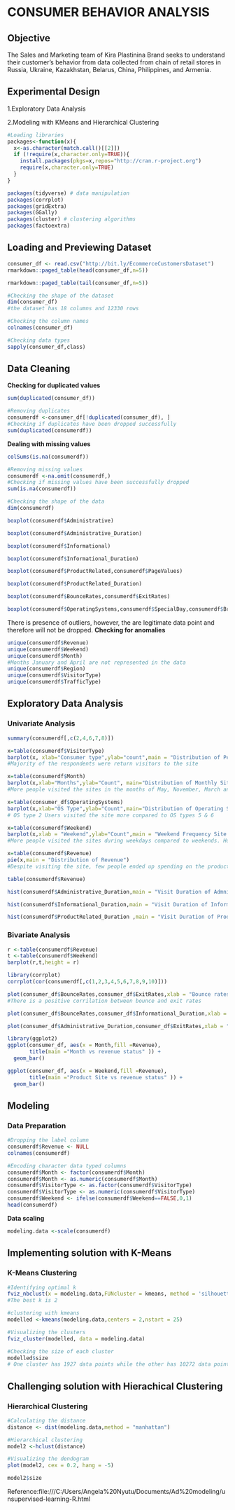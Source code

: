 # **CONSUMER BEHAVIOR ANALYSIS**

## **Objective**

The Sales and Marketing team of Kira Plastinina Brand seeks to understand their customer’s behavior from data collected from chain of retail stores in Russia, Ukraine, Kazakhstan, Belarus, China, Philippines, and Armenia.

## **Experimental Design**

1.Exploratory Data Analysis

2.Modeling with KMeans and Hierarchical Clustering

```{r}
#Loading libraries
packages<-function(x){
  x<-as.character(match.call()[[2]])
  if (!require(x,character.only=TRUE)){
    install.packages(pkgs=x,repos="http://cran.r-project.org")
    require(x,character.only=TRUE)
  }
}

packages(tidyverse) # data manipulation
packages(corrplot)
packages(gridExtra)
packages(GGally)
packages(cluster) # clustering algorithms 
packages(factoextra)
```

## **Loading and Previewing Dataset**
```{r}
consumer_df <- read.csv("http://bit.ly/EcommerceCustomersDataset")
rmarkdown::paged_table(head(consumer_df,n=5))
```
```{r}
rmarkdown::paged_table(tail(consumer_df,n=5))
```
```{r}
#Checking the shape of the dataset
dim(consumer_df)
#the dataset has 18 columns and 12330 rows
```
```{r}
#Checking the column names
colnames(consumer_df)
```
```{r}
#Checking data types
sapply(consumer_df,class)
```
## **Data Cleaning**
**Checking for duplicated values**
```{r}
sum(duplicated(consumer_df))
```
```{r}
#Removing duplicates
consumerdf <-consumer_df[!duplicated(consumer_df), ]
#Checking if duplicates have been dropped successfully
sum(duplicated(consumerdf))
```
**Dealing with missing values**
```{r}
colSums(is.na(consumerdf))
```
```{r}
#Removing missing values
consumerdf <-na.omit(consumerdf,)
#Checking if missing values have been successfully dropped
sum(is.na(consumerdf))
```

```{r}
#Checking the shape of the data
dim(consumerdf)
```
```{r}
boxplot(consumerdf$Administrative)
```
```{r}
boxplot(consumerdf$Administrative_Duration)
```
```{r}
boxplot(consumerdf$Informational)
```
```{r}
boxplot(consumerdf$Informational_Duration)
```
```{r}
boxplot(consumerdf$ProductRelated,consumerdf$PageValues)
```
```{r}
boxplot(consumerdf$ProductRelated_Duration)
```
```{r}
boxplot(consumerdf$BounceRates,consumerdf$ExitRates)
```
```{r}
boxplot(consumerdf$OperatingSystems,consumerdf$SpecialDay,consumerdf$Browser)
```
There is presence of outliers, however, the are legitimate data point and therefore will not be dropped.
**Checking for anomalies**
```{r}
unique(consumerdf$Revenue)
unique(consumerdf$Weekend)
unique(consumerdf$Month)
#Months January and April are not represented in the data
unique(consumerdf$Region)
unique(consumerdf$VisitorType)
unique(consumerdf$TrafficType)
```
## **Exploratory Data Analysis**
### **Univariate Analysis**
```{r}
summary(consumerdf[,c(2,4,6,7,8)])

```

```{r}
x=table(consumerdf$VisitorType)
barplot(x, xlab="Consumer type",ylab="count",main = "Distribution of People Visiting the Site")
#Majority of the respondents were return visitors to the site
```
```{r}
x=table(consumerdf$Month)
barplot(x,xlab="Months",ylab="Count", main="Distribution of Monthly Site Visit")
#More people visited the sites in the months of May, November, March and December
```
```{r}
x=table(consumer_df$OperatingSystems)
barplot(x,xlab="OS Type",ylab="Count",main="Distribution of Operating Systems Used")
# OS type 2 Users visited the site more conpared to OS types 5 & 6
```
```{r}
x=table(consumerdf$Weekend)
barplot(x,xlab = "Weekend",ylab="Count",main = "Weekend Frequency Site Visits")
#More people visited the sites during weekdays compared to weekends. However it cannot be comparable since the are more weekdays than there are weekends
```
```{r}
x=table(consumerdf$Revenue)
pie(x,main = "Distribution of Revenue")
#Despite visiting the site, few people ended up spending on the products
```
```{r}
table(consumerdf$Revenue)
```
```{r}
hist(consumerdf$Administrative_Duration,main = "Visit Duration of Admnistrative Page", xlab = "Duration",col = "Orange")
```
```{r}
hist(consumerdf$Informational_Duration,main = "Visit Duration of Information Page", xlab = "Duration",col = "Orange")
```
```{r}
hist(consumerdf$ProductRelated_Duration ,main = "Visit Duration of Product Page", xlab = "Duration",col = "Orange")
```
### **Bivariate Analysis**
```{r}
r <-table(consumerdf$Revenue)
t <-table(consumerdf$Weekend)
barplot(r,t,height = r)
```
```{r}
library(corrplot)
corrplot(cor(consumerdf[,c(1,2,3,4,5,6,7,8,9,10)]))
```
```{r}
plot(consumer_df$BounceRates,consumer_df$ExitRates,xlab = "Bounce rates",ylab = "Exit rates",main="Association Bounce rates and Exit rates",col = "orange")
#There is a positive corrilation between bounce and exit rates
```
```{r}
plot(consumer_df$BounceRates,consumer_df$Informational_Duration,xlab = "Bounce rates",ylab = "Exit rates",main="Association Bounce rates and Infomation Duration",col = "orange")
```
```{r}
plot(consumer_df$Administrative_Duration,consumer_df$ExitRates,xlab = "admin Duration",ylab = "Exit rates",main="Association Administration Duration and Exit rates",col = "orange")
```
```{r}
library(ggplot2)
ggplot(consumer_df, aes(x = Month,fill =Revenue),
       title(main ="Month vs revenue status" )) +
  geom_bar()
```
```{r}
ggplot(consumer_df, aes(x = Weekend,fill =Revenue),
       title(main ="Product Site vs revenue status" )) +
  geom_bar()
```
## **Modeling**
### **Data Preparation**
```{r}
#Dropping the label column
consumerdf$Revenue <- NULL
colnames(consumerdf)
```
```{r}
#Encoding character data typed columns
consumerdf$Month <- factor(consumerdf$Month)
consumerdf$Month <- as.numeric(consumerdf$Month)
consumerdf$VisitorType <- as.factor(consumerdf$VisitorType)
consumerdf$VisitorType <- as.numeric(consumerdf$VisitorType)
consumerdf$Weekend <- ifelse(consumerdf$Weekend==FALSE,0,1)
head(consumerdf)
```
**Data scaling**
```{r}
modeling.data <-scale(consumerdf)
```
## **Implementing solution with K-Means**
### **K-Means Clustering**
```{r}
#Identifying optimal k
fviz_nbclust(x = modeling.data,FUNcluster = kmeans, method = 'silhouette')
#The best k is 2
```
```{r}
#clustering with kmeans
modelled <-kmeans(modeling.data,centers = 2,nstart = 25)
```
```{r}
#Visualizing the clusters
fviz_cluster(modelled, data = modeling.data)
```
```{r}
#Checking the size of each cluster
modelled$size
# One cluster has 1927 data points while the other has 10272 data points.
```
## **Challenging solution with Hierachical Clustering**
### **Hierarchical Clustering**
```{r}
#Calculating the distance
distance <- dist(modeling.data,method = "manhattan")
```
```{r}
#Hierarchical clustering
model2 <-hclust(distance)
```
```{r}
#Visualizing the dendogram
plot(model2, cex = 0.2, hang = -5)
```
```{r}
model2$size
```
Reference:file:///C:/Users/Angela%20Nyutu/Documents/Ad%20modeling/unsupervised-learning-R.html























































